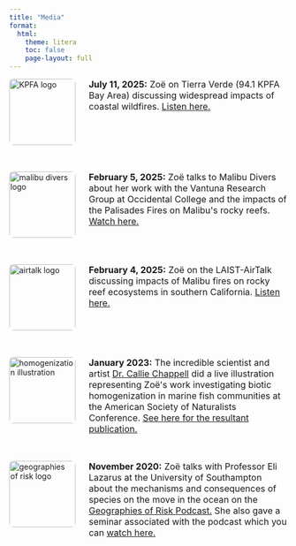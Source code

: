 ```yaml
---
title: "Media"
format:
  html:
    theme: litera
    toc: false
    page-layout: full
---
```


```{=html}
<style>
/* Container for each media entry */
.media-entry {
  display: flex;
  align-items: flex-start; /* align text to top of image */
  gap: 1.5rem; /* space between logo/image and text */
  margin-bottom: 3rem; /* space between entries */
}

/* Style for all images to be same width and clickable */
.media-entry img {
  width: 120px; /* fixed width for alignment */
  height: auto;
  border-radius: 8px; /* optional rounded corners */
  cursor: pointer; /* indicates clickable image */
  transition: transform 0.2s;
}

.media-entry img:hover {
  transform: scale(1.05); /* subtle hover effect */
}

/* Style text */
.media-entry p {
  margin: 0;
  font-size: 1rem;
}
</style>

<div class="media-entry">
  <a href="https://kpfa.org/episode/terra-verde-july-11-2025/" target="_blank">
    <img src="images/KPFASince1949Logo.png" alt="KPFA logo">
  </a>
  <p>
    <strong>July 11, 2025:</strong> Zoë on Tierra Verde (94.1 KPFA Bay Area) discussing widespread impacts of coastal wildfires. 
    <a href="https://kpfa.org/episode/terra-verde-july-11-2025/" target="_blank">Listen here.</a>
  </p>
</div>

<div class="media-entry">
  <a href="https://www.youtube.com/watch?v=nkhOKK6E7sk" target="_blank">
    <img src="images/malibu_divers.jpg" alt="malibu divers logo">
  </a>
  <p>
    <strong>February 5, 2025:</strong> Zoë talks to Malibu Divers about her work with the Vantuna Research Group at Occidental College and the impacts of the Palisades Fires on Malibu's rocky reefs.
    <a href="https://www.youtube.com/watch?v=nkhOKK6E7sk" target="_blank">Watch here.</a>
  </p>
</div>

<div class="media-entry">
  <a href="https://laist.com/shows/airtalk/checking-in-on-californias-weather-and-water-outlook" target="_blank">
    <img src="images/airtalk_logo.png" alt="airtalk logo">
  </a>
  <p>
    <strong>February 4, 2025:</strong> Zoë on the LAIST-AirTalk discussing impacts of Malibu fires on rocky reef ecosystems in southern California. 
    <a href="https://laist.com/shows/airtalk/checking-in-on-californias-weather-and-water-outlook" target="_blank">Listen here.</a>
  </p>
</div>

<div class="media-entry">
  <a href="images/callie_chappell_illustration_homogenization.jpeg" target="_blank">
    <img src="images/callie_chappell_illustration_homogenization.jpeg" alt="homogenization illustration">
  </a>
  <p>
    <strong>January 2023:</strong> The incredible scientist and artist <a href="https://www.calliechappell.com/" target="_blank">Dr. Callie Chappell</a> did a live illustration representing Zoë's work investigating biotic homogenization in marine fish communities at the American Society of Naturalists Conference. 
    <a href="https://doi.org/10.1371/journal.pclm.0000659" target="_blank">See here for the resultant publication.</a>
  </p>
</div>

<div class="media-entry">
  <a href="https://envidynxlab.org/portfolio/geographies-of-risk-podcast/" target="_blank">
    <img src="images/geo_of_risk_cover01-1.jpg" alt="geographies of risk logo">
  </a>
  <p>
    <strong>November 2020:</strong> Zoë talks with Professor Eli Lazarus at the University of Southampton about the mechanisms and consequences of species on the move in the ocean on the <a href="https://envidynxlab.org/portfolio/geographies-of-risk-podcast/#episode16" target="_blank">Geographies of Risk Podcast.</a> She also gave a seminar associated with the podcast which you can <a href="https://youtu.be/tyuebril8y8?si=zBXH44h4cUn3T7nL" target="_blank">watch here.</a>
  </p>
</div>
```
